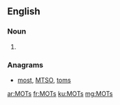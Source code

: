 ==English==

===Noun===
{{head|en|plural}}

# {{plural of|MOT|lang=en|nocat=1}}

===Anagrams===
* [[most#English|most]], [[MTSO#English|MTSO]], [[toms#English|toms]]

[[ar:MOTs]]
[[fr:MOTs]]
[[ku:MOTs]]
[[mg:MOTs]]